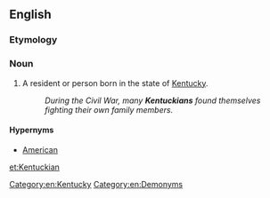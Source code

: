 ==English==

===Etymology===
{{suffix|Kentucky|an|lang=en}}

===Noun===
{{en-noun}}

# A resident or person born in the state of [[Kentucky]].
#: '' During the Civil War, many '''Kentuckians''' found themselves fighting their own family members.''

====Hypernyms====
*[[American]]

[[Category:en:Kentucky]]
[[Category:en:Demonyms]]

[[et:Kentuckian]]